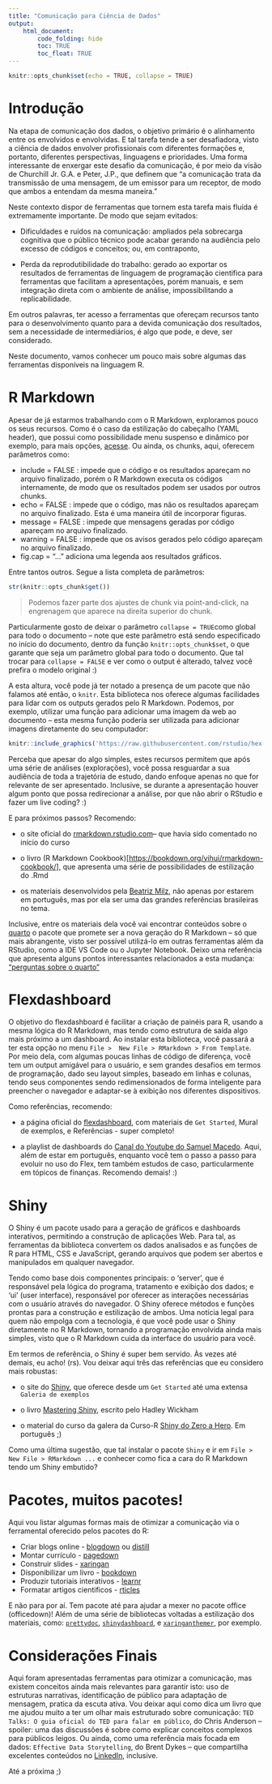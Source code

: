 ```yaml
---
title: "Comunicação para Ciência de Dados"
output: 
    html_document:
        code_folding: hide
        toc: TRUE
        toc_float: TRUE
---
```


```r
knitr::opts_chunk$set(echo = TRUE, collapse = TRUE)
```

# Introdução

Na etapa de comunicação dos dados, o objetivo primário é o alinhamento entre os envolvidos e envolvidas. E tal tarefa tende a ser desafiadora, visto a ciência de dados envolver profissionais com diferentes formações e, portanto, diferentes perspectivas, linguagens e prioridades. Uma forma interessante de enxergar este desafio da comunicação, é por meio da visão de Churchill Jr. G.A. e Peter, J.P., que definem que "a comunicação trata da transmissão de uma mensagem, de um emissor para um receptor, de modo que ambos a entendam da mesma maneira."

Neste contexto dispor de ferramentas que tornem esta tarefa mais fluída é extremamente importante. De modo que sejam evitados:

-   Dificuldades e ruídos na comunicação: ampliados pela sobrecarga cognitiva que o público técnico pode acabar gerando na audiência pelo excesso de códigos e conceitos; ou, em contraponto,

-   Perda da reprodutibilidade do trabalho: gerado ao exportar os resultados de ferramentas de linguagem de programação cientifica para ferramentas que facilitam a apresentações, porém manuais, e sem integração direta com o ambiente de análise, impossibilitando a replicabilidade.

Em outros palavras, ter acesso a ferramentas que ofereçam recursos tanto para o desenvolvimento quanto para a devida comunicação dos resultados, sem a necessidade de intermediários, é algo que pode, e deve, ser considerado.

Neste documento, vamos conhecer um pouco mais sobre algumas das ferramentas disponíveis na linguagem R.



# R Markdown

Apesar de já estarmos trabalhando com o R Markdown, exploramos pouco os seus recursos. Como é o caso da estilização do cabeçalho (YAML header), que possui como possibilidade menu suspenso e dinâmico por exemplo, para mais opções, [acesse](https://bookdown.org/yihui/rmarkdown/html-document.html). Ou ainda, os chunks, aqui, oferecem parâmetros como:

-   include = FALSE : impede que o código e os resultados apareçam no arquivo finalizado, porém o R Markdown executa os códigos internamente, de modo que os resultados podem ser usados por outros chunks.
-   echo = FALSE : impede que o código, mas não os resultados apareçam no arquivo finalizado. Esta é uma maneira útil de incorporar figuras.
-   message = FALSE : impede que mensagens geradas por código apareçam no arquivo finalizado.
-   warning = FALSE : impede que os avisos gerados pelo código apareçam no arquivo finalizado.
-   fig.cap = "..." adiciona uma legenda aos resultados gráficos.

Entre tantos outros. Segue a lista completa de parâmetros:

```r
str(knitr::opts_chunk$get())
```

> Podemos fazer parte dos ajustes de chunk via point-and-click, na engrenagem que aparece na direita superior do chunk.

Particularmente gosto de deixar o parâmetro `collapse = TRUE`como global para todo o documento -- note que este parâmetro está sendo especificado no início do documento, dentro da função `knitr::opts_chunk$set`, o que garante que seja um parâmetro global para todo o documento. Que tal trocar para `collapse = FALSE` e ver como o output é alterado, talvez você prefira o modelo original :)

A esta altura, você pode já ter notado a presença de um pacote que não falamos até então, o `knitr`. Esta biblioteca nos oferece algumas facilidades para lidar com os outputs gerados pelo R Markdown. Podemos, por exemplo, utilizar uma função para adicionar uma imagem da web ao documento -- esta mesma função poderia ser utilizada para adicionar imagens diretamente do seu computador:

```r
knitr::include_graphics('https://raw.githubusercontent.com/rstudio/hex-stickers/master/PNG/knitr.png')
```

Perceba que apesar do algo simples, estes recursos permitem que após uma série de análises (explorações), você possa resguardar a sua audiência de toda a trajetória de estudo, dando enfoque apenas no que for relevante de ser apresentado. Inclusive, se durante a apresentação houver algum ponto que possa redirecionar a análise, por que não abrir o RStudio e fazer um live coding? :)

E para próximos passos? Recomendo:

-   o site oficial do [rmarkdown.rstudio.com](https://rmarkdown.rstudio.com/docs/articles/rmarkdown.html)-- que havia sido comentado no início do curso

-   o livro (R Markdown Cookbook)[<https://bookdown.org/yihui/rmarkdown-cookbook/>], que apresenta uma série de possibilidades de estilização do .Rmd

-   os materiais desenvolvidos pela [Beatriz Milz](https://beamilz.com/talks/pt/), não apenas por estarem em português, mas por ela ser uma das grandes referências brasileiras no tema.

Inclusive, entre os materiais dela você vai encontrar conteúdos sobre o [quarto](https://quarto.org/) o pacote que promete ser a nova geração do R Markdown -- só que mais abrangente, visto ser possível utilizá-lo em outras ferramentas além da RStudio, como a IDE VS Code ou o Jupyter Notebook. Deixo uma referência que apresenta alguns pontos interessantes relacionados a esta mudança: ["perguntas sobre o quarto"](https://occasionaldivergences.com/posts/quarto-questions/?utm_campaign=Data_Elixir&utm_source=Data_Elixir_409/)

# Flexdashboard

O objetivo do flexdashboard é facilitar a criação de painéis para R, usando a mesma lógica do R Markdown, mas tendo como estrutura de saída algo mais próximo a um dashboard. Ao instalar esta biblioteca, você passará a ter esta opção no menu `File >  New File > RMarkdown > From Template`. Por meio dela, com algumas poucas linhas de código de diferença, você tem um output amigável para o usuário, e sem grandes desafios em termos de programação, dado seu layout simples, baseado em linhas e colunas, tendo seus componentes sendo redimensionados de forma inteligente para preencher o navegador e adaptar-se à exibição nos diferentes dispositivos.

Como referências, recomendo:

-   a página oficial do [flexdashboard](https://pkgs.rstudio.com/flexdashboard/), com materiais de `Get Started`, Mural de exemplos, e Referências - super completo!

-   a playlist de dashboards do [Canal do Youtube do Samuel Macedo](https://www.youtube.com/watch?v=51N-LSYXlHU&list=PLCQ7-I8jjAsn-2ZcKBjGE8XfPc1VAm05J). Aqui, além de estar em português, enquanto você tem o passo a passo para evoluir no uso do Flex, tem também estudos de caso, particularmente em tópicos de finanças. Recomendo demais! :)

# Shiny

O Shiny é um pacote usado para a geração de gráficos e dashboards interativos, permitindo a construção de aplicações Web. Para tal, as ferramentas da biblioteca convertem os dados analisados e as funções de R para HTML, CSS e JavaScript, gerando arquivos que podem ser abertos e manipulados em qualquer navegador.

Tendo como base dois componentes principais: o 'server', que é responsável pela lógica do programa, tratamento e exibição dos dados; e 'ui' (user interface), responsável por oferecer as interações necessárias com o usuário através do navegador. O Shiny oferece métodos e funções prontas para a construção e estilização de ambos. Uma notícia legal para quem não empolga com a tecnologia, é que você pode usar o Shiny diretamente no R Markdown, tornando a programação envolvida ainda mais simples, visto que o R Markdown cuida da interface do usuário para você.

Em termos de referência, o Shiny é super bem servido. Às vezes até demais, eu acho! (rs). Vou deixar aqui três das referências que eu considero mais robustas:

-   o site do [Shiny](https://shiny.rstudio.com/), que oferece desde um `Get Started` até uma extensa `Galeria de exemplos`

-   o livro [Mastering Shiny](https://mastering-shiny.org/index.html), escrito pelo Hadley Wickham

-   o material do curso da galera da Curso-R [Shiny do Zero a Hero](https://curso-r.github.io/latinr-shiny/). Em português ;)

Como uma última sugestão, que tal instalar o pacote `Shiny` e ir em `File >  New File > RMarkdown ...` e conhecer como fica a cara do R Markdown tendo um Shiny embutido?

# Pacotes, muitos pacotes!

Aqui vou listar algumas formas mais de otimizar a comunicação via o ferramental oferecido pelos pacotes do R:

-   Criar blogs online - [blogdown](https://github.com/rstudio/blogdown) ou [distill](https://github.com/rstudio/distill)
-   Montar currículo - [pagedown](https://github.com/rstudio/pagedown)
-   Construir slides - [xaringan](https://github.com/yihui/xaringan)
-   Disponibilizar um livro - [bookdown](https://github.com/rstudio/bookdown)
-   Produzir tutoriais interativos - [learnr](https://github.com/rstudio/learnr)
-   Formatar artigos cientificos - [rticles](https://github.com/rstudio/rticles)

E não para por aí. Tem pacote até para ajudar a mexer no pacote office (officedown)! Além de uma série de bibliotecas voltadas a estilização dos materiais, como: [`prettydoc`](https://github.com/yixuan/prettydoc), [`shinydashboard`](https://github.com/rstudio/shinydashboard), e [`xaringanthemer`](https://github.com/gadenbuie/xaringanthemer), por exemplo.

# Considerações Finais

Aqui foram apresentadas ferramentas para otimizar a comunicação, mas existem conceitos ainda mais relevantes para garantir isto: uso de estruturas narrativas, identificação de público para adaptação de mensagem, pratica da escuta ativa. Vou deixar aqui como dica um livro que me ajudou muito a ter um olhar mais estruturado sobre comunicação: `TED Talks: O guia oficial do TED para falar em público`, do Chris Anderson -- spoiler: uma das discussões é sobre como explicar conceitos complexos para públicos leigos. Ou ainda, como uma referência mais focada em dados: `Effective Data Storytelling`, do Brent Dykes -- que compartilha excelentes conteúdos no [LinkedIn](https://www.linkedin.com/in/brentdykes/), inclusive.

Até a próxima ;)
